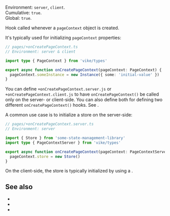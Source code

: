 
Environment: `server`, `client`.  
Cumulative: `true`.  
Global: `true`.  

Hook called whenever a <Link href="/pageContext">`pageContext` object</Link> is created.

It's typically used for initializing `pageContext` properties:

```ts
// pages/+onCreatePageContext.ts
// Environment: server & client

import type { PageContext } from 'vike/types'

export async function onCreatePageContext(pageContext: PageContext) {
  pageContext.someInstance = new Instance({ some: 'initial-value' })
}
```

You can define `+onCreatePageContext.server.js` or `+onCreatePageContext.client.js` to have `onCreatePageContext()` be called only on the server- or client-side. You can also define both for defining two different `onCreatePageContext()` hooks. See <Link href="/file-env" />.

A common use case is to initialize a <Link href="/store">store</Link> on the server-side:

```ts
// pages/+onCreatePageContext.server.ts
// Environment: server

import { Store } from 'some-state-management-library'
import type { PageContextServer } from 'vike/types'

export async function onCreatePageContext(pageContext: PageContextServer) {
  pageContext.store = new Store()
}
```

On the client-side, the store is typically initialized by using a <Link href="/onCreateGlobalContext" noBreadcrumb/>.

## See also

- <Link href="/pageContext" />
- <Link href="/onCreateGlobalContext" />
- <Link href="/hooks" />
